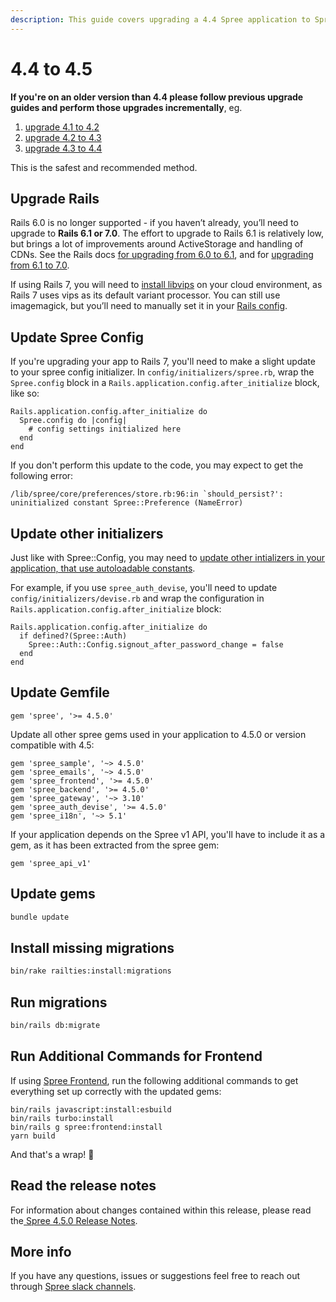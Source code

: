 ```yaml
---
description: This guide covers upgrading a 4.4 Spree application to Spree 4.5.
---
```


# 4.4 to 4.5

**If you're on an older version than 4.4 please follow previous upgrade guides and perform those upgrades incrementally**, eg.

1. [upgrade 4.1 to 4.2](four-dot-one-to-four-dot-two.md)
2. [upgrade 4.2 to 4.3](fout-dot-two-to-four-dot-three.md)
3. [upgrade 4.3 to 4.4](https://dev-docs.spreecommerce.org/upgrades/upgrades/4.3-to-4.4)

This is the safest and recommended method.

## Upgrade Rails

Rails 6.0 is no longer supported - if you haven’t already, you’ll need to upgrade to **Rails 6.1 or 7.0**. The effort to upgrade to Rails 6.1 is relatively low, but brings a lot of improvements around ActiveStorage and handling of CDNs. See the Rails docs [for upgrading from 6.0 to 6.1](https://edgeguides.rubyonrails.org/upgrading\_ruby\_on\_rails.html#upgrading-from-rails-6-0-to-rails-6-1), and for [upgrading from 6.1 to 7.0](https://edgeguides.rubyonrails.org/upgrading\_ruby\_on\_rails.html#upgrading-from-rails-6-1-to-rails-7-0).

If using Rails 7, you will need to [install libvips](https://www.libvips.org/install.html) on your cloud environment, as Rails 7 uses vips as its default variant processor. You can still use imagemagick, but you’ll need to manually set it in your [Rails config](https://edgeapi.rubyonrails.org/classes/ActiveStorage/Variant.html).

## Update Spree Config

If you're upgrading your app to Rails 7, you'll need to make a slight update to your spree config initializer. In `config/initializers/spree.rb`, wrap the `Spree.config` block in a `Rails.application.config.after_initialize` block, like so:

```
Rails.application.config.after_initialize do
  Spree.config do |config|
    # config settings initialized here
  end
end
```

If you don't perform this update to the code, you may expect to get the following error:

```shell
/lib/spree/core/preferences/store.rb:96:in `should_persist?': 
uninitialized constant Spree::Preference (NameError)
```

## Update other initializers

Just like with Spree::Config, you may need to [update other intializers in your application, that use autoloadable constants](https://rubyonrails.org/2021/9/3/autoloading-in-rails-7-get-ready).

For example, if you use `spree_auth_devise`, you'll need to update `config/initializers/devise.rb` and wrap the configuration in `Rails.application.config.after_initialize` block:

```
Rails.application.config.after_initialize do
  if defined?(Spree::Auth)
    Spree::Auth::Config.signout_after_password_change = false
  end
end
```

## Update Gemfile

```
gem 'spree', '>= 4.5.0'
```

Update all other spree gems used in your application to 4.5.0 or version compatible with 4.5:

```
gem 'spree_sample', '~> 4.5.0'
gem 'spree_emails', '~> 4.5.0'
gem 'spree_frontend', '>= 4.5.0'
gem 'spree_backend', '>= 4.5.0'
gem 'spree_gateway', '~> 3.10'
gem 'spree_auth_devise', '>= 4.5.0'
gem 'spree_i18n', '~> 5.1'
```

If your application depends on the Spree v1 API, you'll have to include it as a gem, as it has been extracted from the spree gem:

```
gem 'spree_api_v1'
```

## Update gems

```bash
bundle update
```

## Install missing migrations

```bash
bin/rake railties:install:migrations
```

## Run migrations

```bash
bin/rails db:migrate
```

## Run Additional Commands for Frontend

If using [Spree Frontend](https://github.com/spree/spree\_legacy\_frontend), run the following additional commands to get everything set up correctly with the updated gems:

```
bin/rails javascript:install:esbuild
bin/rails turbo:install
bin/rails g spree:frontend:install
yarn build
```

And that's a wrap! :tada:

## Read the release notes

For information about changes contained within this release, please read the[ Spree 4.5.0 Release Notes](https://github.com/spree/spree/releases/tag/v4.5.0).

## More info

If you have any questions, issues or suggestions feel free to reach out through [Spree slack channels](http://slack.spreecommerce.org/).
